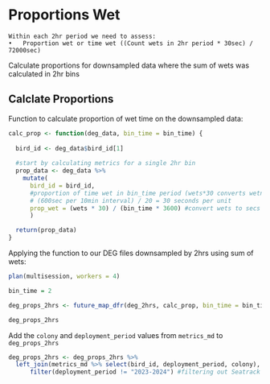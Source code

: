 # Proportions Wet

    Within each 2hr period we need to assess:
    •	Proportion wet or time wet ((Count wets in 2hr period * 30sec) / 72000sec)


Calculate proportions for downsampled data where the sum of wets was calculated in 2hr bins

## Calclate Proportions
 
Function to calculate proportion of wet time on the downsampled data:
```r

calc_prop <- function(deg_data, bin_time = bin_time) {
  
  bird_id <- deg_data$bird_id[1]
  
  #start by calculating metrics for a single 2hr bin
  prop_data <- deg_data %>%
    mutate(
      bird_id = bird_id,
      #proportion of time wet in bin_time period (wets*30 converts wetness level into secs spent wet)
      # (600sec per 10min interval) / 20 = 30 seconds per unit 
      prop_wet = (wets * 30) / (bin_time * 3600) #convert wets to secs and divide by bin_length in secs
      )

  return(prop_data)
}
```


Applying the function to our DEG files downsampled by 2hrs using sum of wets:

```r
plan(multisession, workers = 4)

bin_time = 2

deg_props_2hrs <- future_map_dfr(deg_2hrs, calc_prop, bin_time = bin_time, .progress = TRUE)

deg_props_2hrs

```

Add the `colony` and `deployment_period` values from `metrics_md` to `deg_props_2hrs`

```r
deg_props_2hrs <- deg_props_2hrs %>%
  left_join(metrics_md %>% select(bird_id, deployment_period, colony), by = "bird_id") %>%
      filter(deployment_period != "2023-2024") #filtering out Seatrack data for now 

```


